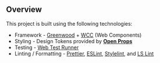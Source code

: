 
<Meta title="Overview/Tech Stack" />

## Overview

This project is built using the following technologies:

- Framework - [Greenwood](https://github.com/ProjectEvergreen/greenwood) + [WCC](https://github.com/ProjectEvergreen/wcc) (Web Components)
- Styling - Design Tokens provided by [**Open Props**](https://open-props.style/)
- Testing - [Web Test Runner](https://modern-web.dev/docs/test-runner/overview/)
- Linting / Formatting - [Prettier](https://prettier.io/), [ESLint](https://eslint.org/), [Stylelint](https://stylelint.io/), and [LS Lint](https://ls-lint.org/)
